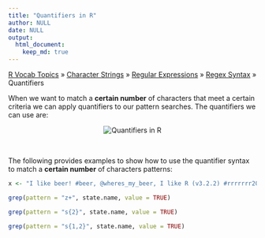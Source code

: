 ```yaml
---
title: "Quantifiers in R"
author: NULL
date: NULL
output:
  html_document:
    keep_md: true
---
```


[R Vocab Topics](index) &#187; [Character Strings](characters) &#187; [Regular Expressions](regex) &#187; [Regex Syntax](regex_syntax) &#187; Quantifiers

When we want to match a **certain number** of characters that meet a certain criteria we can apply quantifiers to our pattern searches.  The quantifiers we can use are:

<center>
<img src="images/quantifier.png" alt="Quantifiers in R">
</center>    


<br>

The following provides examples to show how to use the quantifier syntax to match a **certain number** of characters patterns:

```r
x <- "I like beer! #beer, @wheres_my_beer, I like R (v3.2.2) #rrrrrrr2015"

grep(pattern = "z+", state.name, value = TRUE)

grep(pattern = "s{2}", state.name, value = TRUE)

grep(pattern = "s{1,2}", state.name, value = TRUE)
```
